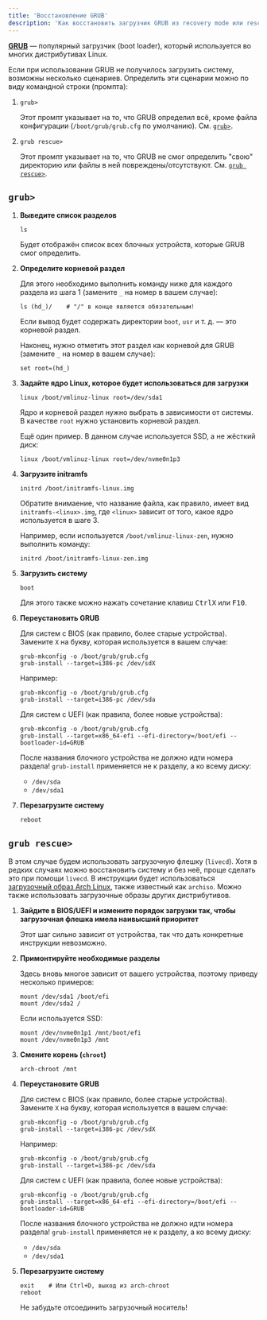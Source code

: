 ```yaml
---
title: 'Восстановление GRUB'
description: 'Как восстановить загрузчик GRUB из recovery mode или rescue mode'
---
```



[**GRUB**](https://wiki.archlinux.org/title/GRUB) &mdash; популярный загрузчик (boot loader), который используется во многих дистрибутивах Linux.

Если при использовании GRUB не получилось загрузить систему, возможны несколько сценариев. Определить эти сценарии можно по виду командной строки (промпта):

1.  ```
    grub>
    ```

    Этот промпт указывает на то, что GRUB определил всё, кроме файла
    конфигурации (`/boot/grub/grub.cfg` по умолчанию). См. [`grub>`](#grub).

2.  ```
    grub rescue>
    ```

    Этот промпт указывает на то, что GRUB не смог определить "свою" директорию
    или файлы в ней повреждены/отсутствуют. См. [`grub rescue>`](#grub-rescue).


## `grub>`

<Steps>


1.  **Выведите список разделов**

    ```shell
    ls
    ```

    Будет отображён список всех блочных устройств, которые GRUB смог определить.

2.  **Определите корневой раздел**

    Для этого необходимо выполнить команду ниже для каждого раздела
    из шага 1 (замените `_` на номер в вашем случае):

    ```shell /_/
    ls (hd_)/    # "/" в конце является обязательным!
    ```

    Если вывод будет содержать директории `boot`, `usr` и т. д. &mdash; это
    корневой раздел.

    Наконец, нужно отметить этот раздел как корневой для GRUB (замените `_` на
    номер в вашем случае):

    ```shell /_/
    set root=(hd_)
    ```

3.  **Задайте ядро Linux, которое будет использоваться для загрузки**

    ```shell
    linux /boot/vmlinuz-linux root=/dev/sda1
    ```

    Ядро и корневой раздел нужно выбрать в зависимости от системы. В качестве `root` нужно установить корневой раздел.

    Ещё один пример. В данном случае используется SSD, а не жёсткий диск:

    ```shell
    linux /boot/vmlinuz-linux root=/dev/nvme0n1p3
    ```

4.  **Загрузите initramfs**

    ```shell
    initrd /boot/initramfs-linux.img
    ```

    Обратите внимаение, что название файла, как правило, имеет вид
    `initramfs-<linux>.img`, где `<linux>` зависит от того, какое ядро
    используется в шаге 3.

    Например, если используется `/boot/vmlinuz-linux-zen`, нужно выполнить команду:

    ```shell /initramfs-linux-zen\.img/
    initrd /boot/initramfs-linux-zen.img
    ```

5.  **Загрузить систему**

    ```shell
    boot
    ```

    Для этого также можно нажать сочетание клавиш <kbd>Ctrl</kbd><kbd>X</kbd>
    или <kbd>F10</kbd>.

6.  **Переустановить GRUB**

    Для систем с BIOS (как правило, более старые устройства). Замените `X` на
    букву, которая используется в вашем случае:

    ```shell /X/
    grub-mkconfig -o /boot/grub/grub.cfg
    grub-install --target=i386-pc /dev/sdX
    ```

    Например:

    ```shell
    grub-mkconfig -o /boot/grub/grub.cfg
    grub-install --target=i386-pc /dev/sda
    ```

    Для систем с UEFI (как правила, более новые устройства):

    ```shell
    grub-mkconfig -o /boot/grub/grub.cfg
    grub-install --target=x86_64-efi --efi-directory=/boot/efi --bootloader-id=GRUB
    ```

    После названия блочного устройства не должно идти номера раздела! `grub-install` применяется не к разделу, а ко всему диску:
    - `/dev/sda` <Badge variant="success" text="Верно"/>
    - `/dev/sda1` <Badge variant="danger" text="Неверно"/>

7.  **Перезагрузите систему**

    ```shell
    reboot
    ```

</Steps>

## `grub rescue>`

В этом случае будем использовать загрузочную флешку (`livecd`). Хотя в редких
случаях можно восстановить систему и без неё, проще сделать это при помощи
`livecd`. В инструкции будет использоваться [загрузочный образ Arch
Linux](https://archlinux.org/download/), также известный как `archiso`. Можно
также использовать загрузочные образы других дистрибутивов.

<Steps>

1.  **Зайдите в BIOS/UEFI и измените порядок загрузки так, чтобы загрузочная
    флешка имела наивысший приоритет**

    Этот шаг сильно зависит от устройства, так что дать конкретные инструкции
    невозможно.

2.  **Примонтируйте необходимые разделы**

    Здесь вновь многое зависит от вашего устройства, поэтому приведу несколько
    примеров:

    ```shell
    mount /dev/sda1 /boot/efi
    mount /dev/sda2 /
    ```

    Если используется SSD:

    ```shell
    mount /dev/nvme0n1p1 /mnt/boot/efi
    mount /dev/nvme0n1p3 /mnt
    ```

3.  **Смените корень (`chroot`)**

    ```shell
    arch-chroot /mnt
    ```

4.  **Переустановите GRUB**
    
    Для систем с BIOS (как правило, более старые устройства). Замените `X` на
    букву, которая используется в вашем случае:

    ```shell /X/
    grub-mkconfig -o /boot/grub/grub.cfg
    grub-install --target=i386-pc /dev/sdX
    ```

    Например:

    ```shell
    grub-mkconfig -o /boot/grub/grub.cfg
    grub-install --target=i386-pc /dev/sda
    ```

    Для систем с UEFI (как правила, более новые устройства):

    ```shell
    grub-mkconfig -o /boot/grub/grub.cfg
    grub-install --target=x86_64-efi --efi-directory=/boot/efi --bootloader-id=GRUB
    ```

    После названия блочного устройства не должно идти номера раздела! `grub-install` применяется не к разделу, а ко всему диску:
    - `/dev/sda` <Badge variant="success" text="Верно"/>
    - `/dev/sda1` <Badge variant="danger" text="Неверно"/>

5.  **Перезагрузите систему**

    ```shell
    exit    # Или Ctrl+D, выход из arch-chroot
    reboot
    ```

    Не забудьте отсоединить загрузочный носитель!

</Steps>
